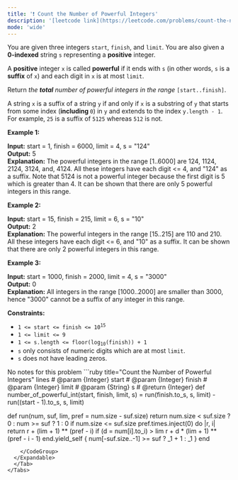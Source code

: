 ```yaml
---
title: '❗️ Count the Number of Powerful Integers'
description: '[leetcode link](https://leetcode.com/problems/count-the-number-of-powerful-integers/description/)'
mode: 'wide'
---
```

<Tabs>
  <Tab title="Question" icon="circle-question" iconType="regular">
    <Card>
      <p>You are given three integers <code>start</code>, <code>finish</code>, and <code>limit</code>. You are also given a <strong>0-indexed</strong> string <code>s</code> representing a <strong>positive</strong> integer.</p>  <p>A <strong>positive</strong> integer <code>x</code> is called <strong>powerful</strong> if it ends with <code>s</code> (in other words, <code>s</code> is a <strong>suffix</strong> of <code>x</code>) and each digit in <code>x</code> is at most <code>limit</code>.</p>  <p>Return <em>the <strong>total</strong> number of powerful integers in the range</em> <code>[start..finish]</code>.</p>  <p>A string <code>x</code> is a suffix of a string <code>y</code> if and only if <code>x</code> is a substring of <code>y</code> that starts from some index (<strong>including </strong><code>0</code>) in <code>y</code> and extends to the index <code>y.length - 1</code>. For example, <code>25</code> is a suffix of <code>5125</code> whereas <code>512</code> is not.</p>   <p><strong class="example">Example 1:</strong></p>   <strong>Input:</strong> start = 1, finish = 6000, limit = 4, s = &quot;124&quot; <br/> <strong>Output:</strong> 5 <br/> <strong>Explanation:</strong> The powerful integers in the range [1..6000] are 124, 1124, 2124, 3124, and, 4124. All these integers have each digit &lt;= 4, and &quot;124&quot; as a suffix. Note that 5124 is not a powerful integer because the first digit is 5 which is greater than 4. It can be shown that there are only 5 powerful integers in this range.   <p><strong class="example">Example 2:</strong></p>   <strong>Input:</strong> start = 15, finish = 215, limit = 6, s = &quot;10&quot; <br/> <strong>Output:</strong> 2 <br/> <strong>Explanation:</strong> The powerful integers in the range [15..215] are 110 and 210. All these integers have each digit &lt;= 6, and &quot;10&quot; as a suffix. It can be shown that there are only 2 powerful integers in this range.   <p><strong class="example">Example 3:</strong></p>   <strong>Input:</strong> start = 1000, finish = 2000, limit = 4, s = &quot;3000&quot; <br/> <strong>Output:</strong> 0 <br/> <strong>Explanation:</strong> All integers in the range [1000..2000] are smaller than 3000, hence &quot;3000&quot; cannot be a suffix of any integer in this range.    <p><strong>Constraints:</strong></p>  <ul>  <li><code>1 &lt;= start &lt;= finish &lt;= 10<sup>15</sup></code></li>  <li><code>1 &lt;= limit &lt;= 9</code></li>  <li><code>1 &lt;= s.length &lt;= floor(log<sub>10</sub>(finish)) + 1</code></li>  <li><code>s</code> only consists of numeric digits which are at most <code>limit</code>.</li>  <li><code>s</code> does not have leading zeros.</li> </ul> 
    </Card>
  </Tab>
  <Tab title="Solution" icon="lightbulb" iconType="regular" >
    <Card>
      No notes for this problem
    </Card>
  <Expandable title="code">
    <CodeGroup dropdown>
```ruby title="Count the Number of Powerful Integers" lines
# @param {Integer} start
# @param {Integer} finish
# @param {Integer} limit
# @param {String} s
# @return {Integer}
  def number_of_powerful_int(start, finish, limit, s) =
    run(finish.to_s, s, limit) - run((start - 1).to_s, s, limit)
  
  def run(num, suf, lim, pref = num.size - suf.size) 
    return num.size < suf.size ? 0 : num >= suf ? 1 : 0 if num.size <= suf.size
    pref.times.inject(0) do |r, i|
      return r + (lim + 1) ** (pref - i) if (d = num[i].to_i) > lim
      r + d * (lim + 1) ** (pref - i - 1)
    end.yield_self { num[-suf.size..-1] >= suf ? _1 + 1 : _1 }
  end
```
    </CodeGroup>
  </Expandable>
  </Tab>
</Tabs>